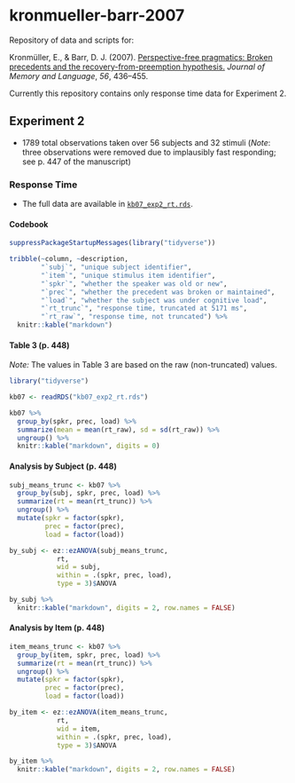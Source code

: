 # kronmueller-barr-2007

Repository of data and scripts for:

Kronmüller, E., &amp; Barr, D. J. (2007). [Perspective-free pragmatics: Broken precedents and the recovery-from-preemption hypothesis.](https://doi.org/10.1016/j.jml.2006.05.002) *Journal of Memory and Language*, *56*, 436--455.

Currently this repository contains only response time data for Experiment 2.

## Experiment 2

- 1789 total observations taken over 56 subjects and 32 stimuli (*Note*: three observations were removed due to implausibly fast responding; see p. 447 of the manuscript)

### Response Time

- The full data are available in [`kb07_exp2_rt.rds`](kb07_exp2_rt.rds).

#### Codebook

```r
suppressPackageStartupMessages(library("tidyverse"))

tribble(~column, ~description,
        "`subj`", "unique subject identifier",
        "`item`", "unique stimulus item identifier",
        "`spkr`", "whether the speaker was old or new",
        "`prec`", "whether the precedent was broken or maintained",
        "`load`", "whether the subject was under cognitive load",
        "`rt_trunc`", "response time, truncated at 5171 ms",
        "`rt_raw`", "response time, not truncated") %>%
  knitr::kable("markdown")
```

#### Table 3 (p. 448)

*Note:* The values in Table 3 are based on the raw (non-truncated) values.

```r
library("tidyverse")

kb07 <- readRDS("kb07_exp2_rt.rds")

kb07 %>%
  group_by(spkr, prec, load) %>%
  summarize(mean = mean(rt_raw), sd = sd(rt_raw)) %>%
  ungroup() %>%
  knitr::kable("markdown", digits = 0)
```

#### Analysis by Subject (p. 448)

```r
subj_means_trunc <- kb07 %>%
  group_by(subj, spkr, prec, load) %>%
  summarize(rt = mean(rt_trunc)) %>%
  ungroup() %>%
  mutate(spkr = factor(spkr),
         prec = factor(prec),
         load = factor(load))

by_subj <- ez::ezANOVA(subj_means_trunc,
            rt,
            wid = subj,
            within = .(spkr, prec, load),
            type = 3)$ANOVA

by_subj %>%
  knitr::kable("markdown", digits = 2, row.names = FALSE) 
```

#### Analysis by Item (p. 448)

```r
item_means_trunc <- kb07 %>%
  group_by(item, spkr, prec, load) %>%
  summarize(rt = mean(rt_trunc)) %>%
  ungroup() %>%
  mutate(spkr = factor(spkr),
         prec = factor(prec),
         load = factor(load))

by_item <- ez::ezANOVA(item_means_trunc,
            rt,
            wid = item,
            within = .(spkr, prec, load),
            type = 3)$ANOVA

by_item %>%
  knitr::kable("markdown", digits = 2, row.names = FALSE)
```
